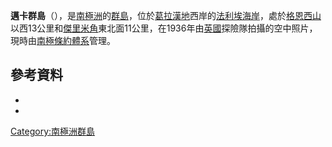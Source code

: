 {{coord|69|20|S|68|36|W|source:GNIS|display=title}}

'''邁卡群島'''（{{lang-en|Mica Islands}}），是[[南極洲|南極洲]]的[[群島|群島]]，位於[[葛拉漢地|葛拉漢地]]西岸的[[法利埃海岸|法利埃海岸]]，處於[[格恩西山|格恩西山]]以西13公里和[[傑里米角|傑里米角]]東北面11公里，在1936年由[[英國|英國]]探險隊拍攝的空中照片，現時由[[南極條約體系|南極條約體系]]管理。

==參考資料==
*{{cite gnis | type = antarid | id = 9919| name = Mica Islands | accessdate = 2013-09-23}}
*{{usgs-gazetteer|id=9919}}

{{DEFAULTSORT:Mica Islands}}
[[Category:南極洲群島|Category:南極洲群島]]


{{FallièresCoast-geo-stub}}